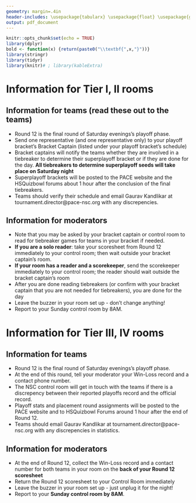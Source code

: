 ```yaml
---
geometry: margin=.4in
header-includes: \usepackage{tabularx} \usepackage{float} \usepackage{graphicx,colortbl,xcolor} \usepackage{mathptmx}
output: pdf_document
---
```


```r
knitr::opts_chunk$set(echo = TRUE)
library(dplyr)
bold <- function(x) {return(paste0("\\textbf{",x,"}"))}
library(stringr)
library(tidyr)
library(knitr)# ; library(kableExtra)
```

\begin{center}
{\huge \textbf{Packet 12 Reminders}}
\end{center}

# Information for Tier I, II rooms
## Information for teams (read these out to the teams)
- Round 12 is the final round of Saturday evenings's playoff phase. 
- Send one representative (and one representative only) to your playoff bracket's Bracket Captain (listed under your playoff bracket's  schedule)
- Bracket captains will notify the teams whether they are involved in a tiebreaker to determine their superplayoff bracket or if they are done for the day. **All tiebreakers to determine superplayoff seeds will take place on Saturday night**
- Superplayoff brackets will be posted to the PACE website and the HSQuizbowl forums about 1 hour after the conclusion of the final tiebreakers.
- Teams should verify their schedule and email Gaurav Kandlikar at tournament.director@pace-nsc.org with any discrepencies.

## Information for moderators
- Note that you may be asked by your bracket captain or control room to read for tiebreaker games for teams in your bracket if needed.
- **If you are a solo reader**: take your scoresheet from Round 12 immediately to your control room; then wait outside your bracket captain's room. 
- **If your room has a reader and a scorekeeper**, send the scorekeeper immediately to your control room; the reader should wait outside the bracket captain's room
- After you are done reading tiebreakers (or confirm with your bracket captain that you are not needed for tiebreakers), you are done for the day
- Leave the buzzer in your room set up - don't change anything!
- Report to your Sunday control room by 8AM.

# Information for Tier III, IV rooms
## Information for teams

- Round 12 is the final round of Saturday evenings's playoff phase. 
- At the end of this round, tell your moderator your Win-Loss record and a contact phone number.
- The NSC control room will get in touch with the teams if there is a discrepency between their reported playoffs record and the official record. 
- Playoff stats and placement round assignments will be posted to the PACE website and to HSQuizbowl Forums around 1 hour after the end of Round 12. 
- Teams should email Gaurav Kandlikar at tournament.director@pace-nsc.org with any discrepencies in statistics.

## Information for moderators
- At the end of Round 12, collect the Win-Loss record and a contact number for both teams in your room on the **back of your Round 12 scoresheet**
- Return the Round 12 scoresheet to your Control Room immediately
- Leave the buzzer in your room set up - just unplug it for the night!
- Report to your **Sunday control room by 8AM**.
